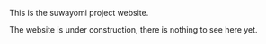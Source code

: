 This is the suwayomi project website.

The website is under construction, there is nothing to see here yet.